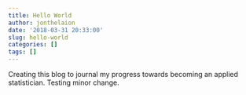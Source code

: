 ```yaml
---
title: Hello World
author: jonthelaion
date: '2018-03-31 20:33:00'
slug: hello-world
categories: []
tags: []
---
```


Creating this blog to journal my progress towards becoming an applied statistician. Testing minor change.